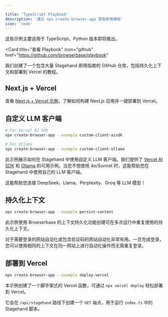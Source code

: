 ```yaml
---

title: 'TypeScript Playbook'
description: '通过 npx create-browser-app 获取即用模板'
icon: 'code'
---
```


<Note>
这些示例主要适用于 TypeScript。Python 版本即将推出。
</Note>

<Card
  title="查看 Playbook"
  icon="github"
  href="https://github.com/browserbase/playbook"
>
  我们创建了一个包含大量 Stagehand 即用指南的 GitHub 仓库，包括持久化上下文和部署到 Vercel 的教程。
</Card>

## Next.js + Vercel

查看 [Next.js + Vercel 示例](https://github.com/browserbase/stagehand-nextjs-quickstart)，了解如何构建 Next.js 应用并一键部署到 Vercel。

## 自定义 LLM 客户端

```bash
# For Vercel AI SDK
npx create-browser-app --example custom-client-aisdk

# For Ollama
npx create-browser-app --example custom-client-ollama
```

此示例展示如何在 Stagehand 中使用自定义 LLM 客户端。我们提供了 [Vercel AI SDK](https://sdk.vercel.ai/docs/introduction) 和 [Ollama](https://ollama.ai/) 的可用示例。当您不想使用 4o/Sonnet 时，这能帮助您在 Stagehand 中使用自己的 LLM 客户端。

这能帮助您连接 DeepSeek、Llama、Perplexity、Groq 等 LLM 模型！

## 持久化上下文

```bash
npx create-browser-app --example persist-context
```

此示例使用 Browserbase 的上下文持久化功能创建可在多次运行中重复使用的持久化上下文。

对于需要登录的网站自动化或包含验证码的网站自动化非常有用。一旦完成登录，您可以使用相同的上下文在同一网站上进行自动化操作而无需重复登录。

## 部署到 Vercel

```bash
npx create-browser-app --example deploy-vercel
```

本示例创建了一个脚手架式的 Vercel 函数，可通过 `npx vercel deploy` 轻松部署到 Vercel。

它会在 `/api/stagehand` 路径下创建一个 `GET` 端点，用于运行 `index.ts` 中的 Stagehand 脚本。